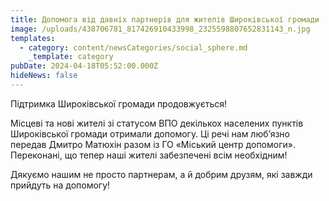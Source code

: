 ```yaml
---
title: Допомога від давніх партнерів для жителів Широківської громади
image: /uploads/438706781_817426910433998_2325598807652831143_n.jpg
templates:
  - category: content/newsCategories/social_sphere.md
    _template: category
pubDate: 2024-04-18T05:52:00.000Z
hideNews: false
---
```


Підтримка Широківської громади продовжується! 

Місцеві та нові жителі зі статусом ВПО декількох населених пунктів Широківської громади отримали допомогу. Ці речі нам люб’язно передав Дмитро Матюхін разом із ГО «Міський центр допомоги». Переконані, що тепер наші жителі забезпечені всім необхідним! 

Дякуємо нашим не просто партнерам, а й добрим друзям, які завжди прийдуть на допомогу!
